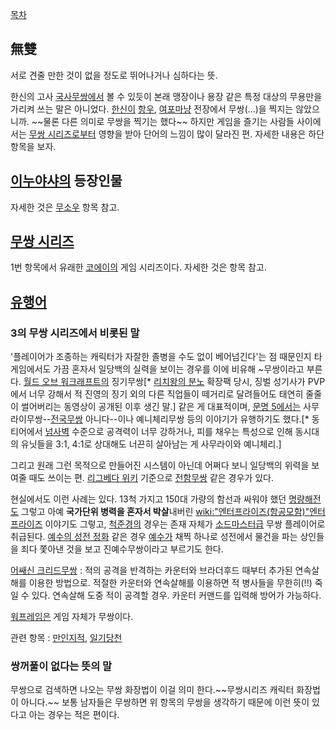 [[목차]]

== 無雙 ==
서로 견줄 만한 것이 없을 정도로 뛰어나거나 심하다는 뜻. 

한신의 고사 [[국사무쌍]]에서 볼 수 있듯이 본래 맹장이나 용장 같은 특정 대상의 무용만을 가리켜 쓰는 말은 아니었다. [[한신]]이 [[항우]], [[여포]]마냥 전장에서 무쌍(...)을 찍지는 않았으니까. ~~물론 다른 의미로 무쌍을 찍기는 했다~~ 하지만 게임을 즐기는 사람들 사이에서는 [[무쌍 시리즈]]로부터 영향을 받아 단어의 느낌이 많이 달라진 편. 자세한 내용은 하단 항목을 보자.


== [[이누야샤]]의 등장인물 ==
자세한 것은 [[무소우]] 항목 참고.


== [[무쌍 시리즈]] ==
1번 항목에서 유래한 [[코에이]]의 게임 시리즈이다. 자세한 것은 항목 참고.


== [[유행어]] ==
=== 3의 무쌍 시리즈에서 비롯된 말 ===
'플레이어가 조종하는 캐릭터가 자잘한 졸병을 수도 없이 베어넘긴다'는 점 때문인지 타 게임에서도 가끔 혼자서 일당백의 실력을 보이는 경우를 이에 비유해 ~무쌍이라고 부른다. [[월드 오브 워크래프트]]의 징기무쌍[* [[리치왕의 분노]] 확장팩 당시, 징벌 성기사가 PVP에서 너무 강해서 적 진영의 징기 외의 다른 직업들이 떼거리로 달려들어도 태연히 줄줄이 썰어버리는 동영상이 공개된 이후 생긴 말.] 같은 게 대표적이며, [[문명 5]]에서는 사무라이무쌍--[[전국무쌍]] 아니다--이나 예니체리무쌍 등의 이야기가 유행하기도 했다.[* 동 티어에서 [[넘사벽]] 수준으로 공격력이 너무 강하거나, 피를 채우는 특성으로 인해 동시대의 유닛들을 3:1, 4:1로 상대해도 너끈히 살아남는 게 사무라이와 예니체리.]

그리고 원래 그런 목적으로 만들어진 시스템이 아닌데 어쩌다 보니 일당백의 위력을 보여줄 때도 쓰이는 편. [[리그베다 위키]] 기준으로 [[전함무쌍]] 같은 경우가 있다.

현실에서도 이런 사례는 있다. 13척 가지고 150대 가량의 함선과 싸워야 했던 [[명량해전]]도 그렇고 아예 '''국가단위 병력을 혼자서 박살'''내버린 [[wiki:"엔터프라이즈(항공모함)"엔터프라이즈]] 이야기도 그렇고, [[척준경]]의 경우는 존재 자체가 [[소드마스터]]급 무쌍 플레이어로 취급된다. [[예수의 성전 정화]] 같은 경우 [[예수]]가 채찍 하나로 성전에서 물건을 파는 상인들을 죄다 쫓아낸 것을 보고 진예수무쌍이라고 부르기도 한다.

[[어쌔신 크리드]]무쌍 : 적의 공격을 반격하는 카운터와 브라더후드 때부터 추가된 연속살해를 이용한 방법으로. 적절한 카운터와 연속살해를 이용하면 적 병사들을 무한히(!!) 죽일 수 있다. 연속살해 도중 적이 공격할 경우. 카운터 커맨드를 입력해 방어가 가능하다.

[[워프레임]]은 게임 자체가 무쌍이다.

관련 항목 : [[만인지적]], [[일기당천]]

=== 쌍꺼풀이 없다는 뜻의 말 ===
무쌍으로 검색하면 나오는 무쌍 화장법이 이걸 의미 한다.~~무쌍시리즈 캐릭터 화장법이 아니다.~~ 보통 남자들은 무쌍하면 위 항목의 무쌍을 생각하기 때문에 이런 뜻이 있다고 아는 경우는 적은 편이다. 
